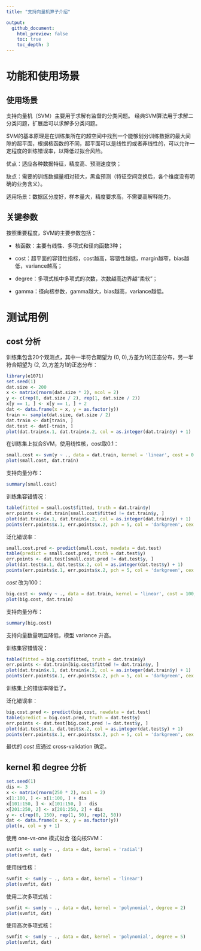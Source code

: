 ```yaml
---
title: "支持向量机算子介绍"

output:
  github_document:
    html_preview: false
    toc: true
    toc_depth: 3
---
```


# 功能和使用场景

## 使用场景

支持向量机（SVM）主要用于求解有监督的分类问题。
经典SVM算法用于求解二分类问题，扩展后可以求解多分类问题。

SVM的基本原理是在训练集所在的超空间中找到一个能够划分训练数据的最大间隙的超平面，根据核函数的不同，超平面可以是线性的或者非线性的，可以允许一定程度的训练错误率，以降低过拟合风险。

优点：适应各种数据特征，精度高、预测速度快；

缺点：需要的训练数据量相对较大，黑盒预测（特征空间变换后，各个维度没有明确的业务含义）。

适用场景：数据区分度好，样本量大，精度要求高，不需要高解释能力。

## 关键参数

按照重要程度，SVM的主要参数包括：

* 核函数：主要有线性、多项式和径向函数3种；

* cost：超平面的容错性指标，cost越高，容错性越低，margin越窄，bias越低，variance越高；

* degree：多项式核中多项式的次数，次数越高边界越“柔软”；

* gamma：径向核参数，gamma越大，bias越高，variance越低。

# 测试用例

## cost 分析

训练集包含20个观测点，其中一半符合期望为 (0, 0),方差为1的正态分布，另一半符合期望为 (2, 2),方差为1的正态分布：
```r
library(e1071)
set.seed(1)
dat.size <- 200
x <- matrix(rnorm(dat.size * 2), ncol = 2)
y <- c(rep(0, dat.size / 2), rep(1, dat.size / 2))
x[y == 1, ] <- x[y == 1, ] + 2
dat <- data.frame(x = x, y = as.factor(y))
train <- sample(dat.size, dat.size / 2)
dat.train <- dat[train, ]
dat.test <- dat[-train, ]
plot(dat.train$x.1, dat.train$x.2, col = as.integer(dat.train$y) + 1)
```

在训练集上拟合SVM，使用线性核，cost取0.1：
```r
small.cost <- svm(y ~ ., data = dat.train, kernel = 'linear', cost = 0.1, scale = FALSE)
plot(small.cost, dat.train)
```

支持向量分布：
```r
summary(small.cost)
```

训练集容错情况：
```r
table(fitted = small.cost$fitted, truth = dat.train$y)
err.points <- dat.train[small.cost$fitted != dat.train$y, ]
plot(dat.train$x.1, dat.train$x.2, col = as.integer(dat.train$y) + 1)
points(err.points$x.1, err.points$x.2, pch = 5, col = 'darkgreen', cex = 2)
```

泛化错误率：
```r
small.cost.pred <- predict(small.cost, newdata = dat.test)
table(predict = small.cost.pred, truth = dat.test$y)
err.points <- dat.test[small.cost.pred != dat.test$y, ]
plot(dat.test$x.1, dat.test$x.2, col = as.integer(dat.test$y) + 1)
points(err.points$x.1, err.points$x.2, pch = 5, col = 'darkgreen', cex = 2)
```


*cost* 改为100：
```r
big.cost <- svm(y ~ ., data = dat.train, kernel = 'linear', cost = 100, scale = FALSE)
plot(big.cost, dat.train)
```

支持向量分布：
```r
summary(big.cost)
```

支持向量数量明显降低，模型 variance 升高。

训练集容错情况：
```r
table(fitted = big.cost$fitted, truth = dat.train$y)
err.points <- dat.train[big.cost$fitted != dat.train$y, ]
plot(dat.train$x.1, dat.train$x.2, col = as.integer(dat.train$y) + 1)
points(err.points$x.1, err.points$x.2, pch = 5, col = 'darkgreen', cex = 2)
```

训练集上的错误率降低了。

泛化错误率：
```r
big.cost.pred <- predict(big.cost, newdata = dat.test)
table(predict = big.cost.pred, truth = dat.test$y)
err.points <- dat.test[big.cost.pred != dat.test$y, ]
plot(dat.test$x.1, dat.test$x.2, col = as.integer(dat.test$y) + 1)
points(err.points$x.1, err.points$x.2, pch = 5, col = 'darkgreen', cex = 2)
```

最优的 *cost* 应通过 cross-validation 确定。

## kernel 和 degree 分析


```r
set.seed(1)
dis <- 3
x <- matrix(rnorm(250 * 2), ncol = 2)
x[1:100, ] <- x[1:100, ] + dis
x[101:150, ] <- x[101:150, ] - dis
x[201:250, 2] <- x[201:250, 2] + dis
y <- c(rep(0, 150), rep(1, 50), rep(2, 50))
dat <- data.frame(x = x, y = as.factor(y))
plot(x, col = y + 1)
```

使用 one-vs-one 模式拟合 径向核SVM：
```r
svmfit <- svm(y ~ ., data = dat, kernel = 'radial')
plot(svmfit, dat)
```
使用线性核：
```r
svmfit <- svm(y ~ ., data = dat, kernel = 'linear')
plot(svmfit, dat)
```


使用二次多项式核：
```r
svmfit <- svm(y ~ ., data = dat, kernel = 'polynomial', degree = 2)
plot(svmfit, dat)
```

使用高次多项式核：
```r
svmfit <- svm(y ~ ., data = dat, kernel = 'polynomial', degree = 5)
plot(svmfit, dat)
```